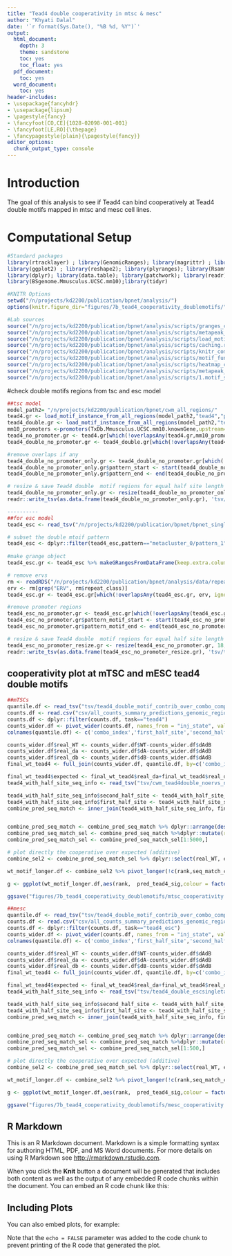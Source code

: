 ```yaml
---
title: "Tead4 double cooperativity in mtsc & mesc"
author: "Khyati Dalal"
date: '`r format(Sys.Date(), "%B %d, %Y")`'
output:
  html_document:
    depth: 3
    theme: sandstone
    toc: yes
    toc_float: yes
  pdf_document:
    toc: yes
  word_document:
    toc: yes
header-includes:
- \usepackage{fancyhdr}
- \usepackage{lipsum}
- \pagestyle{fancy}
- \fancyfoot[CO,CE]{1028-02098-001-001}
- \fancyfoot[LE,RO]{\thepage}
- \fancypagestyle{plain}{\pagestyle{fancy}}
editor_options:
  chunk_output_type: console
---
```


# Introduction

The goal of this analysis to see if Tead4 can bind cooperatively at Tead4 double motifs mapped in mtsc and mesc cell lines.

# Computational Setup

```r
#Standard packages
library(rtracklayer) ; library(GenomicRanges); library(magrittr) ; library(Biostrings)
library(ggplot2) ; library(reshape2); library(plyranges); library(Rsamtools);library(parallel)
library(dplyr); library(data.table); library(patchwork); library(readr); library(testit);
library(BSgenome.Mmusculus.UCSC.mm10);library(tidyr)

#KNITR Options
setwd("/n/projects/kd2200/publication/bpnet/analysis/")
options(knitr.figure_dir="figures/7b_tead4_cooperativity_doublemotifs/", java.parameters = "- Xmx6g")

#Lab sources
source("/n/projects/kd2200/publication/bpnet/analysis/scripts/granges_common.r")
source("/n/projects/kd2200/publication/bpnet/analysis/scripts/metapeak_common.r")
source("/n/projects/kd2200/publication/bpnet/analysis/scripts/load_motif_instance_from_all_regions.R")
source("/n/projects/kd2200/publication/bpnet/analysis/scripts/caching.r")
source("/n/projects/kd2200/publication/bpnet/analysis/scripts/knitr_common.r")
source("/n/projects/kd2200/publication/bpnet/analysis/scripts/motif_functions.R")
source("/n/projects/kd2200/publication/bpnet/analysis/scripts/heatmap_common.r")
source("/n/projects/kd2200/publication/bpnet/analysis/scripts/metapeak_functions_yue.R")
source("/n/projects/kd2200/publication/bpnet/analysis/scripts/1.motif_summary/tsc_variables.R")


```


#check double motifs regions from tsc and esc model
```r

##tsc model
model_path2= "/n/projects/kd2200/publication/bpnet/cwm_all_regions/"
tead4.gr <- load_motif_instance_from_all_regions(model_path2,"tead4","p0", filter_TE = TRUE) %>% dplyr::mutate(., tf = "Tead4")
tead4_double.gr <- load_motif_instance_from_all_regions(model_path2,"tead4","p1", filter_TE = TRUE) %>% dplyr::mutate(., tf = "Tead4_double")
mm10_promoters <-promoters(TxDb.Mmusculus.UCSC.mm10.knownGene,upstream=1000, downstream=500)
tead4_no_promoter.gr <- tead4.gr[which(!overlapsAny(tead4.gr,mm10_promoters, ignore.strand=T))]
tead4_double_no_promoter.gr <- tead4_double.gr[which(!overlapsAny(tead4_double.gr,mm10_promoters, ignore.strand=T))]

#remove overlaps if any
tead4_double_no_promoter_only.gr <- tead4_double_no_promoter.gr[which(!overlapsAny(tead4_double_no_promoter.gr,tead4_no_promoter.gr, minoverlap = 4, ignore.strand=T))]
tead4_double_no_promoter_only.gr$pattern_start <- start(tead4_double_no_promoter_only.gr)
tead4_double_no_promoter_only.gr$pattern_end <- end(tead4_double_no_promoter_only.gr)

# resize & save Tead4 double  motif regions for equal half site length simulations 
tead4_double_no_promoter_only.gr <- resize(tead4_double_no_promoter_only.gr, 18,"start")
readr::write_tsv(as.data.frame(tead4_double_no_promoter_only.gr), 'tsv/tead4_double_motifs_no_ov_noerv_no_promoter_cwm_fold5_test.tsv.gz')

----------
##for esc model
tead4_esc <- read_tsv("/n/projects/kd2200/publication/bpnet/bpnet_single_tead4_esc/tead4_esc/modisco/profile/dataspec.yaml_default_fold_6/tead4_esc/motif-instances-all-regions.tsv.gz")

# subset the double mtoif pattern
tead4_esc <- dplyr::filter(tead4_esc,pattern=="metacluster_0/pattern_1")
  
#make grange object
tead4_esc.gr <- tead4_esc %>% makeGRangesFromDataFrame(keep.extra.columns = T, starts.in.df.are.0based = T, start.field = "pattern_start_abs", end.field = "pattern_end_abs",seqnames.field = "example_chrom")

# remove ervs
rm <- readRDS("/n/projects/kd2200/publication/bpnet/analysis/data/repeatmasker.mm10.gr.rds")
erv <- rm[grep("ERV", rm$repeat_class)]
tead4_esc.gr <- tead4_esc.gr[which(!overlapsAny(tead4_esc.gr, erv, ignore.strand=T))]

#remove promoter regions
tead4_esc_no_promoter.gr <- tead4_esc.gr[which(!overlapsAny(tead4_esc.gr,mm10_promoters, ignore.strand=T))]
tead4_esc_no_promoter.gr$pattern_motif_start <- start(tead4_esc_no_promoter.gr)
tead4_esc_no_promoter.gr$pattern_motif_end <- end(tead4_esc_no_promoter.gr)

# resize & save Tead4 double  motif regions for equal half site length simulations 
tead4_esc_no_promoter_resize.gr <- resize(tead4_esc_no_promoter.gr, 18,"start")
readr::write_tsv(as.data.frame(tead4_esc_no_promoter_resize.gr), 'tsv/tead4_double_escsingletask_motifs_noerv_no_promoter_cwm_test.tsv.gz')


```

## cooperativity plot at mTSC and mESC tead4 double motifs
```r

##mTSCs
quantile.df <- read_tsv("tsv/tead4_double_motif_contrib_over_combo_completehalfs_quantiles.tsv.gz")
counts.df <- read.csv("csv/all_counts_summary_predictions_genomic_regions_9mer.csv.gz")
counts.df <- dplyr::filter(counts.df, task=="tead4")
counts_wider.df <- pivot_wider(counts.df, names_from = "inj_state", values_from = "counts")
colnames(quantile.df) <- c('combo_index','first_half_site','second_half_site','first_half_site_contrib','second_half_site_contrib', 'first_half_site_q','second_half_site_q')

counts_wider.df$real_WT <- counts_wider.df$WT-counts_wider.df$dAdB
counts_wider.df$real_da <- counts_wider.df$dA-counts_wider.df$dAdB
counts_wider.df$real_db <- counts_wider.df$dB-counts_wider.df$dAdB
final_wt_tead4 <- full_join(counts_wider.df, quantile.df, by=c('combo_index', 'first_half_site', 'second_half_site'))

final_wt_tead4$expected <- final_wt_tead4$real_da+final_wt_tead4$real_db
tead4_with_half_site_seq_info <- read_tsv("tsv/cwm_tead4double_noervs_nopromoter_withseq.tsv.gz")

tead4_with_half_site_seq_info$second_half_site <- tead4_with_half_site_seq_info$second_half_site_seq
tead4_with_half_site_seq_info$first_half_site <- tead4_with_half_site_seq_info$first_half_site_seq
combine_pred_seq_match <- inner_join(tead4_with_half_site_seq_info, final_wt_tead4, by=c("first_half_site","second_half_site"))


combine_pred_seq_match <- combine_pred_seq_match %>% dplyr::arrange(desc(real_WT))
combine_pred_seq_match_sel <- combine_pred_seq_match %>%dplyr::mutate(rank= 1:nrow(combine_pred_seq_match))
combine_pred_seq_match_sel <- combine_pred_seq_match_sel[1:5000,]

# plot directly the cooperative over expected (additive)
combine_sel2 <- combine_pred_seq_match_sel %>% dplyr::select(real_WT, expected,rank,seq_match_cat)

wt_motif_longer.df <- combine_sel2 %>% pivot_longer(!c(rank,seq_match_cat), names_to = "condition", values_to = "pred_tead4_sig")

g <- ggplot(wt_motif_longer.df,aes(rank,  pred_tead4_sig,colour = factor(condition))) + geom_line(size=1.2)+theme_classic()

ggsave("figures/7b_tead4_cooperativity_doublemotifs/mtsc_cooperativity.pdf", g, height = 4, width = 6)

##mesc
quantile.df <- read_tsv("tsv/tead4_double_motif_contrib_over_combo_completehalfs_quantiles_esc_singlemodel.tsv.gz")
counts.df <- read.csv("csv/all_counts_summary_predictions_genomic_regions_9mer_singlemodel.csv.gz")
counts.df <- dplyr::filter(counts.df, task=="tead4_esc")
counts_wider.df <- pivot_wider(counts.df, names_from = "inj_state", values_from = "counts")
colnames(quantile.df) <- c('combo_index','first_half_site','second_half_site','first_half_site_contrib','second_half_site_contrib', 'first_half_site_q','second_half_site_q')

counts_wider.df$real_WT <- counts_wider.df$WT-counts_wider.df$dAdB
counts_wider.df$real_da <- counts_wider.df$dA-counts_wider.df$dAdB
counts_wider.df$real_db <- counts_wider.df$dB-counts_wider.df$dAdB
final_wt_tead4 <- full_join(counts_wider.df, quantile.df, by=c('combo_index', 'first_half_site', 'second_half_site'))

final_wt_tead4$expected <- final_wt_tead4$real_da+final_wt_tead4$real_db
tead4_with_half_site_seq_info <- read_tsv("tsv/tead4_double_escsingletask_motifs_noerv_no_promoter_cwm_withseq.tsv.gz")

tead4_with_half_site_seq_info$second_half_site <- tead4_with_half_site_seq_info$second_half_site_seq
tead4_with_half_site_seq_info$first_half_site <- tead4_with_half_site_seq_info$first_half_site_seq
combine_pred_seq_match <- inner_join(tead4_with_half_site_seq_info, final_wt_tead4, by=c("first_half_site","second_half_site"))


combine_pred_seq_match <- combine_pred_seq_match %>% dplyr::arrange(desc(real_WT))
combine_pred_seq_match_sel <- combine_pred_seq_match %>%dplyr::mutate(rank= 1:nrow(combine_pred_seq_match))
combine_pred_seq_match_sel <- combine_pred_seq_match_sel[1:500,]

# plot directly the cooperative over expected (additive)
combine_sel2 <- combine_pred_seq_match_sel %>% dplyr::select(real_WT, expected,rank,seq_match_cat)

wt_motif_longer.df <- combine_sel2 %>% pivot_longer(!c(rank,seq_match_cat), names_to = "condition", values_to = "pred_tead4_sig")

g <- ggplot(wt_motif_longer.df,aes(rank,  pred_tead4_sig,colour = factor(condition))) + geom_line(size=1.2)+theme_classic()

ggsave("figures/7b_tead4_cooperativity_doublemotifs/mesc_cooperativity.pdf", g, height = 4, width = 6)


```


## R Markdown

This is an R Markdown document. Markdown is a simple formatting syntax for authoring HTML, PDF, and MS Word documents. For more details on using R Markdown see <http://rmarkdown.rstudio.com>.

When you click the **Knit** button a document will be generated that includes both content as well as the output of any embedded R code chunks within the document. You can embed an R code chunk like this:

## Including Plots

You can also embed plots, for example:

Note that the `echo = FALSE` parameter was added to the code chunk to prevent printing of the R code that generated the plot.
